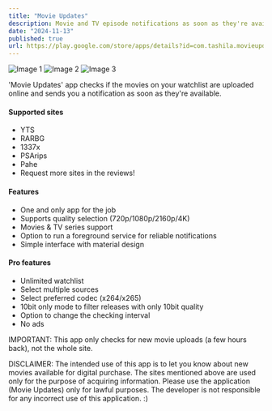 ```yaml
---
title: "Movie Updates"
description: Movie and TV episode notifications as soon as they're available online!
date: "2024-11-13"
published: true
url: https://play.google.com/store/apps/details?id=com.tashila.movieupdates
---
```


<div className="flex space-x-4">
    <img src="https://lh3.googleusercontent.com/a3iKCb5MviRCK-bA1h9pgPgae1jOwfcdHTH4efIUMGsqPwzRR5ruAH9g_c4FL71CRJI" alt="Image 1" className="w-1/3" />
    <img src="https://lh3.googleusercontent.com/X3e3b0KQuPbLZFl-9Sx6PnWBIkrjCVaML3UF0i1i49TkWMnC9mb3YX-FoConQlKYWoU" alt="Image 2" className="w-1/3" />
    <img src="https://lh3.googleusercontent.com/VHVgHuKHwqxVZIiVKXOaYeiXfT9AtsJ4fS60jTamN2Sh6rStqXGY1-29a8f92ZgYR54" alt="Image 3" className="w-1/3" />
</div>

'Movie Updates' app checks if the movies on your watchlist are uploaded online and sends you a notification as soon as they're available.

#### Supported sites
- YTS
- RARBG
- 1337x
- PSArips
- Pahe
- Request more sites in the reviews!

#### Features
- One and only app for the job
- Supports quality selection (720p/1080p/2160p/4K)
- Movies & TV series support
- Option to run a foreground service for reliable notifications
- Simple interface with material design

#### Pro features
- Unlimited watchlist
- Select multiple sources
- Select preferred codec (x264/x265)
- 10bit only mode to filter releases with only 10bit quality
- Option to change the checking interval
- No ads

IMPORTANT: This app only checks for new movie uploads (a few hours back), not the whole site.

DISCLAIMER: The intended use of this app is to let you know about new movies available for digital purchase. The sites mentioned above are used only for the purpose of acquiring information.
Please use the application (Movie Updates) only for lawful purposes. The developer is not responsible for any incorrect use of this application. :)